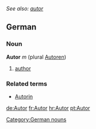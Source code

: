 ''See also: [[autor]]''
==German==
===Noun===
'''Autor''' ''m'' (plural [[Autoren]])
#[[author]]

===Related terms===
*[[Autorin]]

[[Category:German nouns]]

[[de:Autor]]
[[fr:Autor]]
[[hr:Autor]]
[[pt:Autor]]